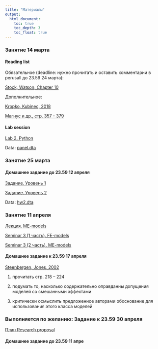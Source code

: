```yaml
---
title: "Материалы"
output: 
  html_document:
    toc: true
    toc_depth: 3
    toc_float: true
---
```

### Занятие 14 марта 

#### Reading list

Обязательное (deadline: нужно прочитать и оставить комментарии в perusall до 23.59 24 марта):

<a href="https://yadi.sk/i/4YsEBveY1j4nUw" title=>Stock, Watson, Chapter 10</a>  

Дополнительное: 

<a href="Kropko, Kubinec, 2018.pdf" title=>Kropko, Kubinec, 2018</a>

<a href="Магнус, Катышев, Пересецкий.pdf" title=>Магнус и др., стр. 357 - 379</a> 

#### Lab session

<a href="lab2.ipynb" title=>Lab 2. Python</a>

Data: <a href="panel.dta" title=>panel.dta</a>

### Занятие 25 марта

#### Домашнее задание до 23.59 12 апреля

<a href="hw2_1.ipynb" title=>Задание. Уровень 1</a>

<a href="hw2_2.ipynb" title=>Задание. Уровень 2</a>

Data: <a href="hw2.dta" title=>hw2.dta</a>

### Занятие 11 апреля

<a href="ME_models.pdf" title=>Лекция. ME-models</a>

<a href="polit_seminar_3.pdf" title=>Seminar 3 (1 часть). FE-models</a>

<a href="polit_seminar_3_2.pdf" title=>Seminar 3 (2 часть). ME-models</a>

#### Домашнее задание к 23.59 17 апреля

<a href="Steenbergen,Jones, 2002.pdf" title=>Steenbergen, Jones, 2002</a>

1. прочитать стр. 218 – 224

2. подумать то, насколько содержательно оправданны допущения моделей со смешанными эффектами

3. критически осмыслить предложенное авторами обоснование для использования этого класса моделей

### Выполняется по желанию: Задание к 23.59 30 апреля

<a href="research_proposal.pdf" title=>План Research proposal</a>



#### Домашнее задание до 23.59 11 апре






 
